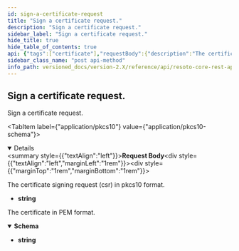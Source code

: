 ```yaml
---
id: sign-a-certificate-request
title: "Sign a certificate request."
description: "Sign a certificate request."
sidebar_label: "Sign a certificate request."
hide_title: true
hide_table_of_contents: true
api: {"tags":["certificate"],"requestBody":{"description":"The certificate signing request (csr) in pkcs10 format.","content":{"application/pkcs10":{"schema":{"type":"string","example":"-----BEGIN CERTIFICATE REQUEST-----\nMIICYDCCAUgCAQAwGzEZMBcGA1UEAwwQc29tZS5lbmdpbmVlcmluZzCCASIwDQYJ\nKoZIhvcNAQEBBQADggEPADCCAQoCggEBAM6QVB0C0G1yJRD1aWye8a1IscJa4cN4\n+PDWim+2qemCRpiIafgsict5AtlqmvDaYYs7uaLI8PLASMz0pnrxLaVbRVu5H7Ix\nKSh1Vz/WjsqTDNw5Q+qPpT/YPP5l02IrKrP/pdMNC0FYnDxr6Y4bXVuFqtMv+Zr2\namJSIpOET2wswo6MRflfiO9jh8mD5mdU+SqDHAvBpU7H3L4rd3cWyVsz3Q4cqpwa\nSDayhRMewxusI2MTj/uNEzZYTWiHb2TXUkYYSMYazdbVRUKFNWOsq+z1RPV1IUUe\ng0yjNS+tfYF0numPzwt9GNuB18O3X1G5rs2nHDRQL8pAbcy5Wjsuwf0CAwEAAaAA\nMA0GCSqGSIb3DQEBCwUAA4IBAQAuI5ijV9ahWtRhondwOYuYFMZL+i+tXPdn+O/B\nV7WFVdbaV13TpJ3giJBhCY3mlQ+Vb7BNDhgqdcsiXr4M1fDC0gf8J/GYA2s4yvrf\nfCqnFA97UET0AwpIA22+JZnZVs+FXqDsU2VMBgmGToU0QgzBSVi8/exSx3CWBgAk\nx2q98/r/Dhbi2KQkOYJ7yQx1t0416UiFB9xUnDIreg0k5chP5NF1YRbsatParYhG\nOviEEbELaTnWbmfnveBWjxAImv5w3tkF/dapH+QQ5yTIzDEl/UoG2pXC6QGRaRsp\nMft1XSBtZDykb6SrTTz/lUfjn3XX+zqQ7g466HvglAwqUfX1\n-----END CERTIFICATE REQUEST-----\n"}}}},"responses":{"200":{"description":"The certificate in PEM format.","content":{"application/x-pem-file":{"schema":{"type":"string","example":"-----BEGIN CERTIFICATE-----\nMIIDUjCCAjqgAwIBAgIUEtDMkiSa2FYM5LVhZiPlspro39owDQYJKoZIhvcNAQEL\nBQAweDELMAkGA1UEBhMCVVMxEzARBgNVBAgMCkNhbGlmb3JuaWExFjAUBgNVBAcM\nDVNhbiBGcmFuY2lzY28xHjAcBgNVBAoMFVNvbWUgRW5naW5lZXJpbmcgSW5jLjEc\nMBoGA1UEAwwTQ2xvdWRrZWVwZXIgUm9vdCBDQTAeFw0yMTEyMjIwOTQ1NDJaFw0y\nMjEyMjIwOTQ1NDJaMBsxGTAXBgNVBAMMEHNvbWUuZW5naW5lZXJpbmcwggEiMA0G\nCSqGSIb3DQEBAQUAA4IBDwAwggEKAoIBAQC5VIgOTR95jIxWJZHXUo6FUv4CyDn/\nfZWxZQmFXC8c6SqspRNpXMgZq+riTm+yQ1l/kc2xVpr5S8tVeFGGjzaCcf51DMSx\nj7SaUXP2oDtMi7e9wkfTaoN3z3erVwJl39znKQviEL8G7vYPCn7oDqt1HHry7ctN\ncrEMWYSQXUYe4s++K1q65VyGNBp6AcIrmefoH0pGARZs4MbvR74U44xsj25VFS+W\nM3YSomBv4oB4QkqlcVWOU/Tlx7Tq7ASfkSqEkUigKMx/QKrdeQHxCkEtmjbiHhOk\nVaCYsVbi8pVvE5URNrycvzJXGdimSL8pVZ8M89gUDoxUoiAneSswoRZrAgMBAAGj\nMTAvMA4GA1UdDwEB/wQEAwIFoDAdBgNVHSUEFjAUBggrBgEFBQcDAQYIKwYBBQUH\nAwIwDQYJKoZIhvcNAQELBQADggEBAA70yqOYfYtguJKji+IeIsZflNH2DH6lZ2Xe\nmv5suRbjuKEApSDUL59rpliT1dAcX6+cfKDQjzZ/7VWmp+XZmehGRlhRNWJMzsOz\nXv8/5l0LL59yN4w4FNq2cREcLj35RVYUU7lssNr/RNE9xNMHeqLdC4oW22PUi1lY\niq212G5yQTg31lVmzA9Uzvz+p/A8CG24tSBFbydSIogprmALS+5rnso0bWJ3Owf1\nCVz6Dc9UM4kBWDsb+iTffXwbgSDbG+lJ+9TEndcAzb7Zxs6ghMtv/PKR/tmw+O32\n3da9fAZE2eZoDvssH6LAUcFjtP9SFb8ZOdHJ15l279vzgCvWsvU=\n-----END CERTIFICATE-----\n"}}}}},"description":"Sign a certificate request.","method":"post","path":"/ca/sign","servers":[{"url":"https://localhost:8900"}],"info":{"title":"Resoto Core REST API","version":"V1"},"postman":{"name":"Sign a certificate request.","description":{"type":"text/plain"},"url":{"path":["ca","sign"],"host":["{{baseUrl}}"],"query":[],"variable":[]},"header":[{"key":"Content-Type","value":"application/pkcs10"},{"key":"Accept","value":"application/x-pem-file"}],"method":"POST","body":{"mode":"raw","raw":"\"\""}}}
sidebar_class_name: "post api-method"
info_path: versioned_docs/version-2.X/reference/api/resoto-core-rest-api
---
```



## Sign a certificate request.

Sign a certificate request.

<MimeTabs><TabItem label={"application/pkcs10"} value={"application/pkcs10-schema"}><details style={{}} data-collapsed={false} open={true}><summary style={{"textAlign":"left"}}><strong>Request Body</strong></summary><div style={{"textAlign":"left","marginLeft":"1rem"}}><div style={{"marginTop":"1rem","marginBottom":"1rem"}}>

The certificate signing request (csr) in pkcs10 format.

</div></div><ul style={{"marginLeft":"1rem"}}><li><div><strong>string</strong></div></li></ul></details></TabItem></MimeTabs><div><ApiTabs><TabItem label={"200"} value={"200"}><div>

The certificate in PEM format.

</div><div><MimeTabs schemaType={"response"}><TabItem label={"application/x-pem-file"} value={"application/x-pem-file"}><SchemaTabs><TabItem label={"Schema"} value={"Schema"}><details style={{}} data-collapsed={false} open={true}><summary style={{"textAlign":"left"}}><strong>Schema</strong></summary><div style={{"textAlign":"left","marginLeft":"1rem"}}></div><ul style={{"marginLeft":"1rem"}}><li><div><strong>string</strong></div></li></ul></details></TabItem></SchemaTabs></TabItem></MimeTabs></div></TabItem></ApiTabs></div>
